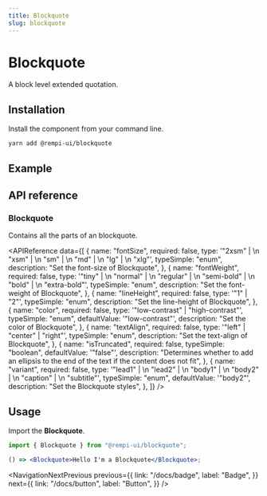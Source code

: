 ```yaml
---
title: Blockquote
slug: blockquote
---
```


# Blockquote

A block level extended quotation.

## Installation

Install the component from your command line.

```bash
yarn add @rempi-ui/blockquote
```

## Example

<PreviewComponent name="blockquote" />

## API reference

### Blockquote

Contains all the parts of an blockquote.

<APIReference
  data={[
    {
      name: "fontSize",
      required: false,
      type: '"2xsm" | \n "xsm" | \n "sm" | \n "md" | \n "lg" | \n "xlg"',
      typeSimple: "enum",
      description: "Set the font-size of Blockquote",
    },
    {
      name: "fontWeight",
      required: false,
      type: '"tiny" | \n "normal" | \n "regular" | \n "semi-bold" | \n "bold" | \n "extra-bold"',
      typeSimple: "enum",
      description: "Set the font-weight of Blockquote",
    },
    {
      name: "lineHeight",
      required: false,
      type: '"1" | "2"',
      typeSimple: "enum",
      description: "Set the line-height of Blockquote",
    },
    {
      name: "color",
      required: false,
      type: '"low-contrast" | "high-contrast"',
      typeSimple: "enum",
      defaultValue: '"low-contrast"',
      description: "Set the color of Blockquote",
    },
    {
      name: "textAlign",
      required: false,
      type: '"left" | "center" | "right"',
      typeSimple: "enum",
      description: "Set the text-align of Blockquote",
    },
    {
      name: "isTruncated",
      required: false,
      typeSimple: "boolean",
      defaultValue: '"false"',
      description:
        "Determines whether to add an ellipsis to the end of the text if the content does not fit",
    },
    {
      name: "variant",
      required: false,
      type: '"lead1" | \n "lead2" | \n "body1" | \n "body2" | \n "caption" | \n "subtitle"',
      typeSimple: "enum",
      defaultValue: '"body2"',
      description: "Set the Blockquote styles",
    },
  ]}
/>

## Usage

Import the <strong>Blockquote</strong>.

```jsx
import { Blockquote } from "@rempi-ui/blockquote";

() => <Blockquote>Hello I'm a Blockquote</Blockquote>;
```

<NavigationNextPrevious
  previous={{
    link: "/docs/badge",
    label: "Badge",
  }}
  next={{
    link: "/docs/button",
    label: "Button",
  }}
/>
